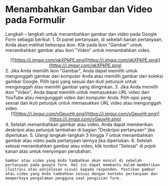 # Menambahkan Gambar dan Video pada Formulir

Langkah – langkah untuk menambahkan gambar dan video pada Google Form sebagai berikut:
    1. Di panel pertanyaan, di sebelah kanan pertanyaan, Anda akan melihat beberapa ikon. Klik pada ikon "Gambar" untuk menambahkan gambar atau ikon "Video" untuk menambahkan video.
    <div align = "center">
    [![https://i.imgur.com/qkXPkPE.png](https://i.imgur.com/qkXPkPE.png)](https://i.imgur.com/qkXPkPE.png)
    </div>
    2. Jika Anda memilih ikon "Gambar", Anda dapat memilih untuk mengunggah gambar dari komputer Anda atau memilih gambar dari koleksi gambar Google. Pilih opsi yang sesuai dan ikuti petunjuk untuk mengunggah atau memilih gambar yang diinginkan.
    3. Jika Anda memilih ikon "Video", Anda dapat memilih untuk memasukkan URL video dari YouTube atau mengunggah video dari komputer Anda. Pilih opsi yang sesuai dan ikuti petunjuk untuk memasukkan URL video atau mengunggah video.
    <div align = "center">
    [![https://i.imgur.com/vGeuvHr.png](https://i.imgur.com/vGeuvHr.png)](https://i.imgur.com/vGeuvHr.png)
    </div>
    4. Setelah menambahkan gambar atau video, Anda dapat memberikan deskripsi atau petunjuk tambahan di bagian "Deskripsi pertanyaan" jika diperlukan.
    5. Ulangi langkah-langkah 3 hingga 7 untuk menambahkan gambar atau video pada pertanyaan lainnya jika diperlukan.
    6. Setelah selesai menambahkan gambar atau video, klik tombol "Selesai" di pojok kanan atas untuk menyimpan perubahan.

    Gambar atau video yang Anda tambahkan akan muncul di sebelah pertanyaan pada google form. Hal ini dapat membantu dalam memberikan ilustrasi atau penjelasan visual kepada responden. Pastikan gambar atau video yang Anda tambahkan sesuai dengan konteks pertanyaan dan memperkaya pengalaman pengguna saat pengisian form.
